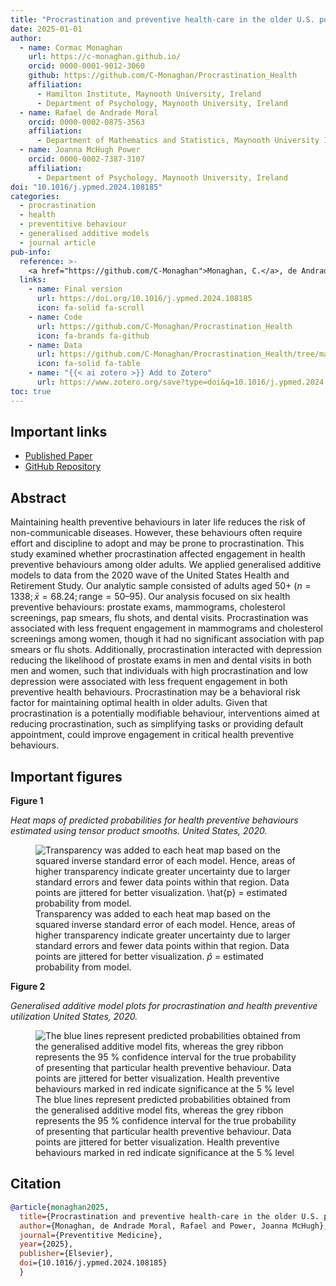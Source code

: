 ```yaml
---
title: "Procrastination and preventive health-care in the older U.S. population" 
date: 2025-01-01 
author:   
  - name: Cormac Monaghan     
    url: https://c-monaghan.github.io/     
    orcid: 0000-0001-9012-3060     
    github: https://github.com/C-Monaghan/Procrastination_Health
    affiliation:        
      - Hamilton Institute, Maynooth University, Ireland       
      - Department of Psychology, Maynooth University, Ireland
  - name: Rafael de Andrade Moral
    orcid: 0000-0002-0875-3563
    affiliation:
      - Department of Mathematics and Statistics, Maynooth University Ireland
  - name: Joanna McHugh Power     
    orcid: 0000-0002-7387-3107     
    affiliation:        
      - Department of Psychology, Maynooth University, Ireland 
doi: "10.1016/j.ypmed.2024.108185" 
categories:   
  - procrastination
  - health
  - preventitive behaviour   
  - generalised additive models   
  - journal article 
pub-info:   
  reference: >-     
    <a href="https://github.com/C-Monaghan">Monaghan, C.</a>, de Andrade Moral, R, & McHugh Power, J. (2025). Procrastination and preventive health-care in the older U.S. population. <em>Preventive Medicine, 190,</em> 108185. <a href=https://doi.org/10.1016/j.ypmed.2024.108185><code>10.1016/j.ypmed.2024.108185</code></a>   
  links:     
    - name: Final version       
      url: https://doi.org/10.1016/j.ypmed.2024.108185      
      icon: fa-solid fa-scroll
    - name: Code
      url: https://github.com/C-Monaghan/Procrastination_Health
      icon: fa-brands fa-github
    - name: Data
      url: https://github.com/C-Monaghan/Procrastination_Health/tree/main/data
      icon: fa-solid fa-table
    - name: "{{< ai zotero >}} Add to Zotero"
      url: https://www.zotero.org/save?type=doi&q=10.1016/j.ypmed.2024.108185
toc: true
---
```


## Important links

-   [Published Paper](https://doi.org/10.1016/j.ypmed.2024.108185){target="_blank"}
-   [GitHub Repository](https://github.com/C-Monaghan/Procrastination_Health){target="_blank"}

## Abstract

Maintaining health preventive behaviours in later life reduces the risk of non-communicable diseases. However, these behaviours often require effort and discipline to adopt and may be prone to procrastination. This study examined whether procrastination affected engagement in health preventive behaviours among older adults. We applied generalised additive models to data from the 2020 wave of the United States Health and Retirement Study. Our analytic sample consisted of adults aged 50+ $(n = 1338; \bar{x} = 68.24; \text{range} = 50–95)$. Our analysis focused on six health preventive behaviours: prostate exams, mammograms, cholesterol screenings, pap smears, flu shots, and dental visits. Procrastination was associated with less frequent engagement in mammograms and cholesterol screenings among women, though it had no significant association with pap smears or flu shots. Additionally, procrastination interacted with depression reducing the likelihood of prostate exams in men and dental visits in both men and women, such that individuals with high procrastination and low depression were associated with less frequent engagement in both preventive health behaviours. Procrastination may be a behavioral risk factor for maintaining optimal health in older adults. Given that procrastination is a potentially modifiable behaviour, interventions aimed at reducing procrastination, such as simplifying tasks or providing default appointment, could improve engagement in critical health preventive behaviours.

## Important figures

**Figure 1**

*Heat maps of predicted probabilities for health preventive behaviours estimated using tensor product smooths. United States, 2020.*

![Transparency was added to each heat map based on the squared inverse standard error of each model. Hence, areas of higher transparency indicate greater uncertainty due to larger standard errors and fewer data points within that region. Data points are jittered for better visualization. $\hat{p}$ = estimated probability from model.](./Figure_1.png)

**Figure 2**

*Generalised additive model plots for procrastination and health preventive utilization United States, 2020.*

![The blue lines represent predicted probabilities obtained from the generalised additive model fits, whereas the grey ribbon represents the 95 % confidence interval for the true probability of presenting that particular health preventive behaviour. Data points are jittered for better visualization. Health preventive behaviours marked in red indicate significance at the 5 % level](./Figure_2.png)

## Citation

``` bibtex
@article{monaghan2025,   
  title={Procrastination and preventive health-care in the older U.S. population},   
  author={Monaghan, de Andrade Moral, Rafael and Power, Joanna McHugh},   
  journal={Preventitive Medicine},
  year={2025},   
  publisher={Elsevier},   
  doi={10.1016/j.ypmed.2024.108185}
  }
```
